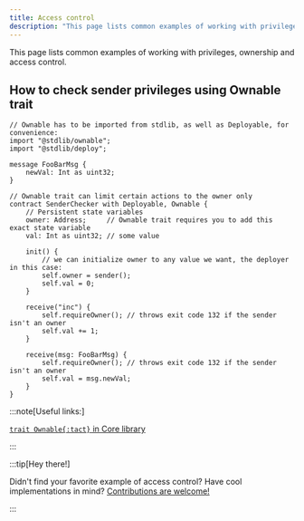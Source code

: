 ```yaml
---
title: Access control
description: "This page lists common examples of working with privileges, ownership and access control"
---
```


This page lists common examples of working with privileges, ownership and access control.

## How to check sender privileges using Ownable trait

```tact
// Ownable has to be imported from stdlib, as well as Deployable, for convenience:
import "@stdlib/ownable";
import "@stdlib/deploy";

message FooBarMsg {
    newVal: Int as uint32;
}

// Ownable trait can limit certain actions to the owner only
contract SenderChecker with Deployable, Ownable {
    // Persistent state variables
    owner: Address;     // Ownable trait requires you to add this exact state variable
    val: Int as uint32; // some value

    init() {
        // we can initialize owner to any value we want, the deployer in this case:
        self.owner = sender();
        self.val = 0;
    }

    receive("inc") {
        self.requireOwner(); // throws exit code 132 if the sender isn't an owner
        self.val += 1;
    }

    receive(msg: FooBarMsg) {
        self.requireOwner(); // throws exit code 132 if the sender isn't an owner
        self.val = msg.newVal;
    }
}
```

:::note[Useful links:]

  [`trait Ownable{:tact}` in Core library](/ref/stdlib-ownable#ownable)

:::

:::tip[Hey there!]

  Didn't find your favorite example of access control? Have cool implementations in mind? [Contributions are welcome!](https://github.com/tact-lang/tact/issues)

:::
